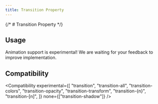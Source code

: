 ```yaml
---
title: Transition Property
---
```



{/* # Transition Property */}

## Usage

<Usage />

<Callout type="warn" title="CAUTION">
Animation support is experimental! We are waiting for your feedback to improve implementation.
</Callout>

## Compatibility

<Compatibility
  experimental={[
    "transition",
    "transition-all",
    "transition-colors",
    "transition-opacity",
    "transition-transform",
    "transition-{n}",
    "transition-[n]",
  ]}
  none={["transition-shadow"]}
/>
